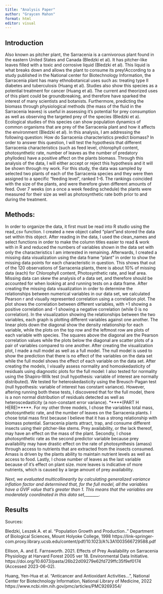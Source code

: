 ```yaml
---
title: "Analysis Paper"
author: "Graycen Mahon"
format: html
editor: visual
---
```


## Introduction

Also known as pitcher plant, the Sarracenia is a carnivorous plant found in the eastern United States and Canada (Bledzki et al). It has pitcher-like leaves filled with a toxic and corrosive liquid (Bledzki et al). This liquid is what breaks down and allows the plant to consume its prey!According to a study published in the National center for Biotechnology Information, the Sarracenia plant has many ethnobotanical uses such as: treating type II diabetes and tuberculosis (Huang et al). Studies also show this species as a potential treatment for cancer (Huang et al). The current and theorized uses of this plant could be groundbreaking, and therefore have sparked the interest of many scientists and botanists. Furthermore, predicting the biomass through physiological methods (the mass of the fluid in the Sarracenia leaves) is useful in assessing it's potential for prey consumption as well as observing the targeted prey of the species (Bledzki et a). Ecological studies of this species can show population dynamics of common organisms that are prey of the Sarracenia plant and how it affects the environment (Bledzki et al). In this analysis, I am addressing the following question: How do Sarracenia characteristics predict biomass? In order to answer this question, I will test the hypothesis that different Sarracenia characteristics (such as feed level, chlorophyll content, photosynthetic rate, number of leaves as the number of predatory phyllodes) have a positive affect on the plants biomass. Through this analysis of the data, I will either accept or reject this hypothesis and it will be shown through my work.
For this study, the data was sampled by selected two plants of each of the Sarracenia species and they were then assigned to a specific "feeding level", ranked 1-6. The rankings coincided with the size of the plants, and were therefore given different amounts of feed. Over 7 weeks (on a once a week feeding schedule) the plants were measured for their size as well as photosynthetic rate both prior to and during the treatment.

## Methods:

In order to organize the data, it first must be read into R studio using the read_csv function. I created a new object called "plant"and stored the data set within this object. After reading in the data, I used the clean_names and select functions in order to make the column titles easier to read & work with in R and reduced the numbers of variables shown in the data set with only the characteristics I am interested in remaining. Afterwards, I created a missing data visualization using the data frame "plant" in order to show the missing data points for each characteristic in question. This shows that out of the 120 observations of Sarracenia plants, there is about 10% of missing data (each) for Chlorophyll content, Photosynthetic rate, and leaf area. Missing data can skew the analysis of a data set, and therefore should be accounted for when looking at and running tests on a data frame. After creating the missing data visualization in order to determine the relationships between numerical variables in our data set, we calculated Pearson r and visually represented correlation using a correlation plot. The plot shows the correlation between different variables, with +1 showing a positive correlation and -1 showing a negative correlation (while 0 is no correlation). In the visualization showing the relationships between the two variables, each graph is plotting different variables against one another. The linear plots down the diagonal show the density relationship for each variable, while the plots on the top row and the leftmost row are plots of each variable with species. The squares above the diagonal are the Pearson correlation values while the plots below the diagonal are scatter plots of a pair of variables compared to one another. After creating the visualization plot, I made a null model as well as a full model. The null model is used to show the prediction that there is no effect of the variables on the data set while the full model shows the effect of each variable on the data set. After creating the models, I visually assess normality and homoskedasticity of residuals using diagnostic plots for the full model: I also tested for normality using the Shapiro-Wilk test (null hypothesis: variable of interest are normally distributed). We tested for heteroskedasticity using the Breusch-Pagan test (null hypothesis: variable of interest has constant variance). However, aftering running both these tests, I discovered that for the full model, there is a non normal distribution of residuals detected as well as heteroscedasticity (a non-constant error variance). *****(PART H HERE)*****. For my other three models, I chose the variables total mass, photosynthetic rate, and the number of leaves on the Sarracenia plants. I chose total mass first because I believe that it has a strong relationship with biomass potential. Sarracenia plants attract, trap, and consume different insects using their pitcher-like stems. Prey availability, or the lack thereof, may have an effect on the mass of the plant. Secondly, I chose photosynthetic rate as the second predictor variable because prey availability may have drastic effect on the rate of photosynthesis (amass) through access to nutrients that are extracted from the insects consumed. Amass is driven by the plants ability to maintain nutrient levels as well as access to food. Lastly, I chose number of leaves as the last variable because of it's effect on plant size. more leaves is indicative of more nutrients, which is caused by a large amount of prey availability. 

*Next, we evaluated multicollinearity by calculating generalized variance inflation factor and determined that, for the full model, all the variables have a GVIF value that's greater than 1. This means that the variables are moderately coordinated in this data set,_______.*
  

## Results

Sources:

Bledzki, Leszek A. et al. "Population Growth and Production.." Department of Biological Sciences, Mount Holyoke College, 1998 https://link-springer-com.proxy.library.ucsb.edu/content/pdf/10.1023/A%3A1003566729588.pdf

Ellison, A. and E. Farnsworth. 2021. Effects of Prey Availability on Sarracenia Physiology at Harvard Forest 2005 ver 18. Environmental Data Initiative. https://doi.org/10.6073/pasta/26b22d09279e62fd729ffc35f9ef0174 (Accessed 2023-06-02).

Huang, Yen-Hua et al. "Anticancer and Antioxidant Activities...", National Center for Biotechnology Information, National Library of Medicine, 2022
https://www.ncbi.nlm.nih.gov/pmc/articles/PMC9269354/
